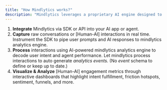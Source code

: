 ```yaml
---
title: "How Mindlytics works?"
description: "Mindlytics leverages a proprietary AI engine designed to interpret user interactions with AI agents and translate them into analytics events. It seamlessly analyzes how users prompt the AI and how the AI responds, automatically generating real-time analytics events that capture explicit and implicit user actions, intents, traits, and emotional reactions. These insights are visualized in the Mindlytics portal—helping you understand user expectations, track AI performance, measure conversational friction, and assess customer satisfaction."
---
```


1. **Integrate** Mindlytics via SDK or API into your AI app or agent.
2. **Capture** raw conversations or [Human-AI] interactions in real time. Instrument the SDK to pipe user prompts and AI responses to mindlytics analytics engine.
3. **Process** interactions using  AI-powered mindlytics analytics engine to decode user intent and agent performance. Let mindlytics process interactions to auto generate _analytics events._ (No _event_ schema to define or keep up to date.)
4. **Visualize & Analyze** [Human-AI] engagement metrics through interactive dashboards that highlight intent fulfillment, friction hotspots, sentiment, funnels, and more.